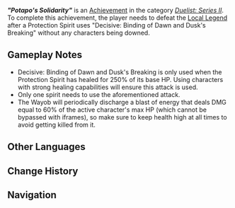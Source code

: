 {{Achievement Infobox
|title        = "Potapo's Solidarity"
|id           = 82265
|order id     = 2265
|category     = Duelist: Series II
|description  = During the course of completing a single challenge, no characters were downed and have Protection Spirit use "Decisive: Binding of Dawn and Dusk's Breaking."
|requirements = 
|primogems    = 20
|tracking     = 
|topic        = Local Legend;Biting-Cold Wayob Manifestation;Nightsoul Totem
|quest        = 
|hidden       = 
|set          = "Potapo's Solidarity" (Achievement)
|tier         = 3
|tiers_total  = 3
}}
'''''"Potapo's Solidarity"''''' is an [[Achievement]] in the category ''[[Duelist: Series II]]''. To complete this achievement, the player needs to defeat the [[Local Legend]] {{Enemy|Biting-Cold Wayob Manifestation|text="Potapo's Solidarity" &mdash; Will of Rivalry and Battle}} after a Protection Spirit uses "Decisive: Binding of Dawn and Dusk's Breaking" without any characters being downed.

==Gameplay Notes==
* Decisive: Binding of Dawn and Dusk's Breaking is only used when the Protection Spirit has healed for 250% of its base HP. Using characters with strong healing capabilities will ensure this attack is used.
* Only one spirit needs to use the aforementioned attack.
* The Wayob will periodically discharge a blast of energy that deals DMG equal to 60% of the active character's max HP (which cannot be bypassed with iframes), so make sure to keep health high at all times to avoid getting killed from it.

<!--
==Gallery==
{{Preview
|size=300px
|file=
|caption=
}}

==Video Guides==
{{EVT
|video1   = 
|caption1 = 
}}
-->
==Other Languages==
{{Transclude|"Potapo's Solidarity" (Achievement)|Other Languages}}

==Change History==
{{Change History|5.2}}

==Navigation==
{{Achievement Navbox}}